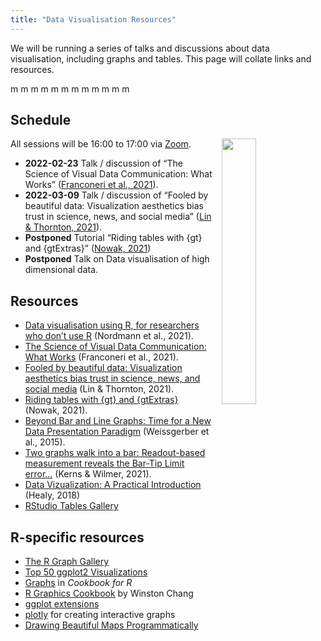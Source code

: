 ```yaml
---
title: "Data Visualisation Resources"
---
```


We will be running a series of talks and discussions about data visualisation, including graphs and tables. This page will collate links and resources.

<span class="red mm">m</span>
<span class="orange mm">m</span>
<span class="yellow mm">m</span>
<span class="green mm">m</span>
<span class="blue mm">m</span>
<span class="brown mm">m</span>
<span class="red mm">m</span>
<span class="orange mm">m</span>
<span class="yellow mm">m</span>
<span class="green mm">m</span>
<span class="blue mm">m</span>
<span class="brown mm">m</span>

## Schedule

![](images/scientific_paper_graph_quality.png){style="float: right; width: 33%; margin-left: 1em;"}

All sessions will be 16:00 to 17:00 via [Zoom](https://uofglasgow.zoom.us/j/94098494960).

* **2022-02-23** Talk / discussion of "The Science of Visual Data Communication: What Works" ([Franconeri et al., 2021](https://journals.sagepub.com/stoken/default+domain/10.1177%2F15291006211051956-FREE/full)). 
* **2022-03-09** Talk / discussion of "Fooled by beautiful data: Visualization aesthetics bias trust in science, news, and social media" ([Lin & Thornton, 2021](https://psyarxiv.com/dnr9s/)).
* **Postponed** Tutorial "Riding tables with {gt} and {gtExtras}" ([Nowak, 2021](https://bjnnowak.netlify.app/2021/10/04/r-beautiful-tables-with-gt-and-gtextras/))
* **Postponed** Talk on Data visualisation of high dimensional data.

## Resources

* [Data visualisation using R, for researchers who don't use R](https://psyarxiv.com/4huvw/) (Nordmann et al., 2021).
* [The Science of Visual Data Communication: What Works](https://journals.sagepub.com/stoken/default+domain/10.1177%2F15291006211051956-FREE/full) (Franconeri et al., 2021).
* [Fooled by beautiful data: Visualization aesthetics bias trust in science, news, and social media](https://psyarxiv.com/dnr9s/) (Lin & Thornton, 2021).
* [Riding tables with {gt} and {gtExtras}](https://bjnnowak.netlify.app/2021/10/04/r-beautiful-tables-with-gt-and-gtextras/) (Nowak, 2021).
* [Beyond Bar and Line Graphs: Time for a New Data Presentation Paradigm](https://journals.plos.org/plosbiology/article?id=10.1371/journal.pbio.1002128) (Weissgerber et al., 2015).
* [Two graphs walk into a bar: Readout-based measurement reveals the Bar-Tip Limit error...](https://jov.arvojournals.org/article.aspx?articleid=2778118) (Kerns & Wilmer, 2021). 
* [Data Vizualization: A Practical Introduction](http://socviz.co/) (Healy, 2018)
* [RStudio Tables Gallery](https://community.rstudio.com/c/table-gallery/64)

## R-specific resources

* [The R Graph Gallery](http://www.r-graph-gallery.com/)
* [Top 50 ggplot2 Visualizations](http://r-statistics.co/Top50-Ggplot2-Visualizations-MasterList-R-Code.html)
* [Graphs](http://www.cookbook-r.com/Graphs) in *Cookbook for R*
* [R Graphics Cookbook](http://www.cookbook-r.com/Graphs/) by Winston Chang
* [ggplot extensions](https://www.ggplot2-exts.org/)
* [plotly](https://plot.ly/ggplot2/) for creating interactive graphs
* [Drawing Beautiful Maps Programmatically](https://r-spatial.org/r/2018/10/25/ggplot2-sf.html)
